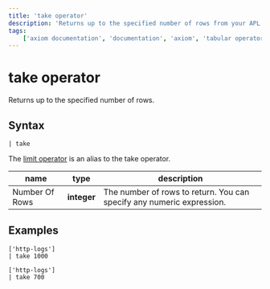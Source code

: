 ```yaml
---
title: 'take operator'
description: 'Returns up to the specified number of rows from your APL query.'
tags:
    ['axiom documentation', 'documentation', 'axiom', 'tabular operators', 'take operator']
---
```


# take operator

Returns up to the specified number of rows.

## Syntax

```kusto
| take
```

The [limit operator](/docs/apl/tabular-operators/limit-operator) is an alias to the take operator.

| **name**     | **type**  | **description**                                                       |
| ------------ | --------- | --------------------------------------------------------------------- |
| Number Of Rows | **integer** | The number of rows to return. You can specify any numeric expression. |

## Examples

```kusto
['http-logs']
| take 1000
```

<RunInPlayGround 
    href="https://play.axiom.co/axiom-play-qf1k/explorer?initForm=%7B%22apl%22%3A%22%5B%27sample-http-logs%27%5D%5Cn%7C%20take%201000%22%2C%22queryOptions%22%3A%7B%22quickRange%22%3A%2230d%22%7D%7D" 
    target="_blank" 
    rel="noopener noreferrer"
/>

```kusto
['http-logs']
| take 700
```

<RunInPlayGround 
    href="https://play.axiom.co/axiom-play-qf1k/explorer?initForm=%7B%22apl%22%3A%22%5B%27sample-http-logs%27%5D%5Cn%7C%20take%20700%22%2C%22queryOptions%22%3A%7B%22quickRange%22%3A%2230d%22%7D%7D" 
    target="_blank" 
    rel="noopener noreferrer"
/>
